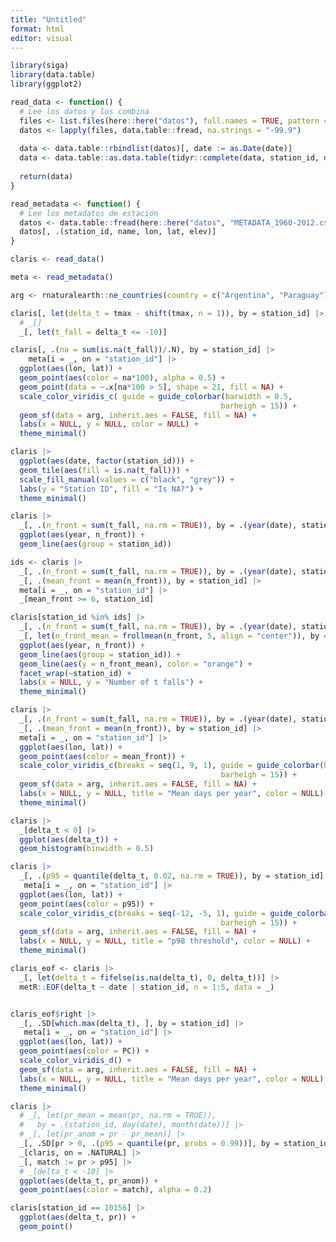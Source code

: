 ```yaml
---
title: "Untitled"
format: html
editor: visual
---
```


```r
library(siga)
library(data.table)
library(ggplot2)
```

```r
read_data <- function() {
  # Lee los datos y los combina
  files <- list.files(here::here("datos"), full.names = TRUE, pattern = ".txt") 
  datos <- lapply(files, data.table::fread, na.strings = "-99.9")
  
  data <- data.table::rbindlist(datos)[, date := as.Date(date)]
  data <- data.table::as.data.table(tidyr::complete(data, station_id, date))[]
  
  return(data)
}

read_metadata <- function() {
  # Lee los metadatos de estación
  datos <- data.table::fread(here::here("datos", "METADATA_1960-2012.csv"))
  datos[, .(station_id, name, lon, lat, elev)]
}
```

```r
claris <- read_data() 

meta <- read_metadata()

arg <- rnaturalearth::ne_countries(country = c("Argentina", "Paraguay"), return = "sf")
```

```r
claris[, let(delta_t = tmax - shift(tmax, n = 1)), by = station_id] |> 
  # _[]
  _[, let(t_fall = delta_t <= -10)]

claris[, .(na = sum(is.na(t_fall))/.N), by = station_id] |> 
    meta[i = _, on = "station_id"] |> 
  ggplot(aes(lon, lat)) +
  geom_point(aes(color = na*100), alpha = 0.5) +
  geom_point(data = ~.x[na*100 > 5], shape = 21, fill = NA) +
  scale_color_viridis_c( guide = guide_colorbar(barwidth = 0.5,
                                               barheigh = 15)) +
  geom_sf(data = arg, inherit.aes = FALSE, fill = NA) +
  labs(x = NULL, y = NULL, color = NULL) +
  theme_minimal()

claris |> 
  ggplot(aes(date, factor(station_id))) +
  geom_tile(aes(fill = is.na(t_fall))) +
  scale_fill_manual(values = c("black", "grey")) +
  labs(y = "Station ID", fill = "Is NA?") +
  theme_minimal()
```

```r
claris |> 
  _[, .(n_front = sum(t_fall, na.rm = TRUE)), by = .(year(date), station_id)] |>
  ggplot(aes(year, n_front)) +
  geom_line(aes(group = station_id))
```

```r
ids <- claris |> 
  _[, .(n_front = sum(t_fall, na.rm = TRUE)), by = .(year(date), station_id)] |> 
  _[, .(mean_front = mean(n_front)), by = station_id] |> 
  meta[i = _, on = "station_id"] |> 
  _[mean_front >= 6, station_id]

claris[station_id %in% ids] |> 
  _[, .(n_front = sum(t_fall, na.rm = TRUE)), by = .(year(date), station_id)] |>
  _[, let(n_front_mean = frollmean(n_front, 5, align = "center")), by = station_id] |>
  ggplot(aes(year, n_front)) +
  geom_line(aes(group = station_id)) +
  geom_line(aes(y = n_front_mean), color = "orange") +
  facet_wrap(~station_id) +
  labs(x = NULL, y = "Number of t falls") +
  theme_minimal()
```

```r


claris |> 
  _[, .(n_front = sum(t_fall, na.rm = TRUE)), by = .(year(date), station_id)] |> 
  _[, .(mean_front = mean(n_front)), by = station_id] |> 
  meta[i = _, on = "station_id"] |> 
  ggplot(aes(lon, lat)) +
  geom_point(aes(color = mean_front)) +
  scale_color_viridis_c(breaks = seq(1, 9, 1), guide = guide_colorbar(barwidth = 0.5,
                                               barheigh = 15)) +
  geom_sf(data = arg, inherit.aes = FALSE, fill = NA) +
  labs(x = NULL, y = NULL, title = "Mean days per year", color = NULL) +
  theme_minimal()
```

```r
claris |> 
  _[delta_t < 0] |> 
  ggplot(aes(delta_t)) +
  geom_histogram(binwidth = 0.5)

claris |> 
  _[, .(p95 = quantile(delta_t, 0.02, na.rm = TRUE)), by = station_id] |> 
   meta[i = _, on = "station_id"] |> 
  ggplot(aes(lon, lat)) +
  geom_point(aes(color = p95)) +
  scale_color_viridis_c(breaks = seq(-12, -5, 1), guide = guide_colorbar(barwidth = 0.5,
                                               barheigh = 15)) +
  geom_sf(data = arg, inherit.aes = FALSE, fill = NA) +
  labs(x = NULL, y = NULL, title = "p98 threshold", color = NULL) +
  theme_minimal()


```

```r
claris_eof <- claris |> 
  _[, let(delta_t = fifelse(is.na(delta_t), 0, delta_t))] |> 
  metR::EOF(delta_t ~ date | station_id, n = 1:5, data = _)


claris_eof$right |> 
  _[, .SD[which.max(delta_t), ], by = station_id] |> 
   meta[i = _, on = "station_id"] |> 
  ggplot(aes(lon, lat)) +
  geom_point(aes(color = PC)) +
  scale_color_viridis_d() +
  geom_sf(data = arg, inherit.aes = FALSE, fill = NA) +
  labs(x = NULL, y = NULL, title = "Mean days per year", color = NULL) +
  theme_minimal()
```

```r
claris |> 
  # _[, let(pr_mean = mean(pr, na.rm = TRUE)), 
  #   by = .(station_id, day(date), month(date))] |> 
  # _[, let(pr_anom = pr - pr_mean)] |> 
  _[, .SD[pr > 0, .(p95 = quantile(pr, probs = 0.99))], by = station_id] |> 
  _[claris, on = .NATURAL] |> 
  _[, match := pr > p95] |> 
  # _[delta_t < -10] |> 
  ggplot(aes(delta_t, pr_anom)) +
  geom_point(aes(color = match), alpha = 0.2)
```


```r
claris[station_id == 10156] |> 
  ggplot(aes(delta_t, pr)) +
  geom_point()
```

